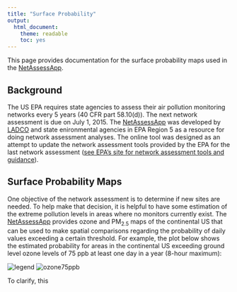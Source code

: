 ```yaml
---
title: "Surface Probability"
output:
  html_document:
    theme: readable
    toc: yes
---
```


This page provides documentation for the surface probability maps used in the [NetAssessApp](https://github.com/LADCO/NetAssessApp).

## Background
The US EPA requires state agencies to assess their air pollution monitoring networks every 5 years (40 CFR part 58.10(d)). The next network assessment is due on July 1, 2015. The [NetAssessApp](https://github.com/LADCO/NetAssessApp) was developed by [LADCO](http://www.ladco.org/) and state enironmental agencies in EPA Region 5 as a resource for doing network assessment analyses. The online tool was designed as an attempt to update the network assessment tools provided by the EPA for the last network assessment ([see EPA's site for network assessment tools and guidance](http://www.epa.gov/ttnamti1/network-assessment.html)).

## Surface Probability Maps
One objective of the network assessment is to determine if new sites are needed. To help make that decision, it is helpful to have some estimation of the extreme pollution levels in areas where no monitors currently exist. The [NetAssessApp](https://github.com/LADCO/NetAssessApp) provides ozone and PM<sub>2.5</sub> maps of the continental US that can be used to make spatial comparisons regarding the probability of daily values exceeding a certain threshold. For example, the plot below shows the estimated probability for areas in the continental US exceeding ground level ozone levels of 75 ppb at least one day in a year (8-hour maximum):

![legend](https://raw.githubusercontent.com/LADCO/NetAssessApp/eric/www/images/probLegend.png)
![ozone75ppb](https://raw.githubusercontent.com/LADCO/NetAssessApp/eric/www/images/o3_75.png)


To clarify, this 
